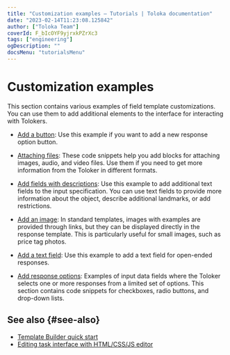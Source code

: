 ```yaml
---
title: "Customization examples — Tutorials | Toloka documentation"
date: "2023-02-14T11:23:08.125842"
author: ["Toloka Team"]
coverId: F_bIcOYF9yjrxkPZrXc3
tags: ["engineering"]
ogDescription: ""
docsMenu: "tutorialsMenu"
---
```



# Customization examples

This section contains various examples of field template customizations. You can use them to add additional elements to the interface for interacting with Tolokers.

- [Add a button](/docs-new/tutorials/advanced-features-button): Use this example if you want to add a new response option button.

- [Attaching files](/docs-new/tutorials/advanced-features-attach): These code snippets help you add blocks for attaching images, audio, and video files. Use them if you need to get more information from the Toloker in different formats.

- [Add fields with descriptions](/docs-new/tutorials/advanced-features-input-data): Use this example to add additional text fields to the input specification. You can use text fields to provide more information about the object, describe additional landmarks, or add restrictions.

- [Add an image](/docs-new/tutorials/advanced-features-show-pic): In standard templates, images with examples are provided through links, but they can be displayed directly in the response template. This is particularly useful for small images, such as price tag photos.

- [Add a text field](/docs-new/tutorials/advanced-features-input-string): Use this example to add a text field for open-ended responses.

- [Add response options](/docs-new/tutorials/advanced-features-input-selector): Examples of input data fields where the Toloker selects one or more responses from a limited set of options. This section contains code snippets for checkboxes, radio buttons, and drop-down lists.

## See also {#see-also}

- [Template Builder quick start](/docs-new/template-builder/quickstart)
- [Editing task interface with HTML/CSS/JS editor](https://toloka.ai/en/docs/guide/concepts/spec)

<ContactSupport/>

